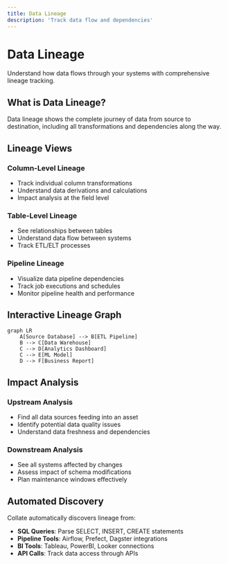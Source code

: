 ```yaml
---
title: Data Lineage
description: 'Track data flow and dependencies'
---
```


# Data Lineage

Understand how data flows through your systems with comprehensive lineage tracking.

## What is Data Lineage?

Data lineage shows the complete journey of data from source to destination, including all transformations and dependencies along the way.

## Lineage Views

### Column-Level Lineage
- Track individual column transformations
- Understand data derivations and calculations
- Impact analysis at the field level

### Table-Level Lineage
- See relationships between tables
- Understand data flow between systems
- Track ETL/ELT processes

### Pipeline Lineage
- Visualize data pipeline dependencies
- Track job executions and schedules
- Monitor pipeline health and performance

## Interactive Lineage Graph

```mermaid
graph LR
    A[Source Database] --> B[ETL Pipeline]
    B --> C[Data Warehouse]
    C --> D[Analytics Dashboard]
    C --> E[ML Model]
    D --> F[Business Report]
```

## Impact Analysis

### Upstream Analysis
- Find all data sources feeding into an asset
- Identify potential data quality issues
- Understand data freshness and dependencies

### Downstream Analysis  
- See all systems affected by changes
- Assess impact of schema modifications
- Plan maintenance windows effectively

## Automated Discovery

Collate automatically discovers lineage from:
- **SQL Queries**: Parse SELECT, INSERT, CREATE statements
- **Pipeline Tools**: Airflow, Prefect, Dagster integrations
- **BI Tools**: Tableau, PowerBI, Looker connections
- **API Calls**: Track data access through APIs